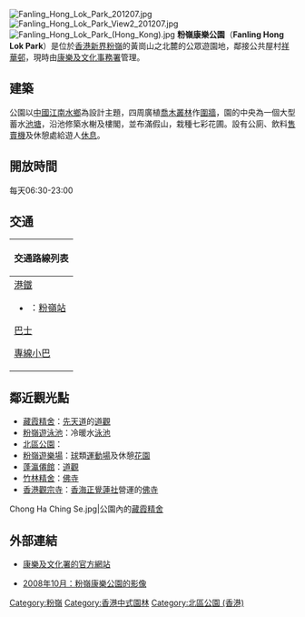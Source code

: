 [[File:Fanling_Hong_Lok_Park_201207.jpg|thumb]]
[[File:Fanling_Hong_Lok_Park_View2_201207.jpg|thumb]]
[[File:Fanling_Hong_Lok_Park_(Hong_Kong).jpg|thumb]]
'''粉嶺康樂公園'''（'''Fanling Hong Lok Park'''）是位於[[香港|香港]][[新界|新界]][[粉嶺|粉嶺]]的黃崗山之北麓的公眾遊園地，鄰接公共屋村[[祥華邨|祥華邨]]，現時由[[康樂及文化事務署|康樂及文化事務署]]管理。

==建築==
公園以[[中國|中國]][[江南|江南]][[水鄉|水鄉]]為設計主題，四周廣植[[喬木|喬木]][[叢林|叢林]]作[[圍牆|圍牆]]，園的中央為一個大型蓄水[[池塘|池塘]]，沿池修築水榭及樓閣，並布滿假山，栽種七彩花圃。設有公廁、飲料[[售賣機|售賣機]]及休憩處給遊人[[休息|休息]]。

==開放時間==
每天06:30-23:00

==交通==
{| class="mw-collapsible mw-collapsed wikitable" style="background:white; margin: 0 auto; width: auto;" 
! 交通路線列表
|-
|
;[[港鐵|港鐵]]
*{{港鐵路線標誌|EAL}}：[[粉嶺站|粉嶺站]]
;[[香港巴士|巴士]]
{{九龍新界巴士簡單列表|70K|78A|277X|279X}}
{{過海隧道巴士簡單列表|373|673}}
;[[香港小型巴士|專線小巴]]
{{新界專線小巴簡單列表|501A|501K}}
|}

==鄰近觀光點==
* [[藏霞精舍|藏霞精舍]]：[[先天道|先天道]]的[[道觀|道觀]]
* [[粉嶺遊泳池|粉嶺遊泳池]]：冷暖水[[泳池|泳池]]
* [[北區公園|北區公園]]：
* [[粉嶺遊樂場|粉嶺遊樂場]]：[[球|球]]類[[運動場|運動場]]及休憩[[花園|花園]]
* [[蓬瀛僊館|蓬瀛僊館]]：[[道觀|道觀]]
* [[竹林精舍|竹林精舍]]：[[佛寺|佛寺]]
* [[香港觀宗寺|香港觀宗寺]]：[[香海正覺蓮社|香海正覺蓮社]]營運的[[佛寺|佛寺]]
<gallery>
Chong Ha Ching Se.jpg|公園內的[[藏霞精舍|藏霞精舍]]
</gallery>

==外部連結==
* {{zh-hk}}[https://web.archive.org/web/20081103133303/http://www.lcsd.gov.hk/b5/home.php 康樂及文化署的官方網站]
* [http://uk.youtube.com/watch?v=p9MkX9sib5A 2008年10月：粉嶺康樂公園的影像]

{{香港公園}}

[[Category:粉嶺|Category:粉嶺]]

[[Category:香港中式園林|Category:香港中式園林]]
[[Category:北區公園_(香港)|Category:北區公園 (香港)]]


{{HK-cult-stub}}